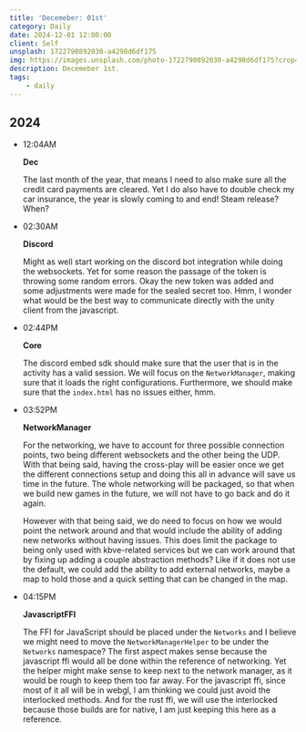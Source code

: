 ```yaml
---
title: 'Decemeber: 01st'
category: Daily
date: 2024-12-01 12:00:00
client: Self
unsplash: 1722790892030-a4298d6df175
img: https://images.unsplash.com/photo-1722790892030-a4298d6df175?crop=entropy&cs=srgb&fm=jpg&ixid=MnwzNjM5Nzd8MHwxfHJhbmRvbXx8fHx8fHx8fDE2ODE3NDg2ODY&ixlib=rb-4.0.3&q=85
description: Decemeber 1st.
tags:
    - daily
---
```



## 2024

-   12:04AM

    **Dec**

    The last month of the year, that means I need to also make sure all the credit card payments are cleared.
    Yet I do also have to double check my car insurance, the year is slowly coming to and end!
    Steam release? When?

-   02:30AM

    **Discord**

    Might as well start working on the discord bot integration while doing the websockets.
    Yet for some reason the passage of the token is throwing some random errors.
    Okay the new token was added and some adjustments were made for the sealed secret too.
    Hmm, I wonder what would be the best way to communicate directly with the unity client from the javascript.

-   02:44PM

    **Core**

    The discord embed sdk should make sure that the user that is in the activity has a valid session.
    We will focus on the `NetworkManager`, making sure that it loads the right configurations.
    Furthermore, we should make sure that the `index.html` has no issues either, hmm.

-   03:52PM

    **NetworkManager**

    For the networking, we have to account for three possible connection points, two being different websockets and the other being the UDP.
    With that being said, having the cross-play will be easier once we get the different connections setup and doing this all in advance will save us time in the future.
    The whole networking will be packaged, so that when we build new games in the future, we will not have to go back and do it again.

    However with that being said, we do need to focus on how we would point the network around and that would include the ability of adding new networks without having issues.
    This does limit the package to being only used with kbve-related services but we can work around that by fixing up adding a couple abstraction methods?
    Like if it does not use the default, we could add the ability to add external networks, maybe a map to hold those and a quick setting that can be changed in the map.

-   04:15PM

    **JavascriptFFI**

    The FFI for JavaScript should be placed under the `Networks` and I believe we might need to move the `NetworkManagerHelper` to be under the `Networks` namespace?
    The first aspect makes sense because the javascript ffi would all be done within the reference of networking.
    Yet the helper might make sense to keep next to the network manager, as it would be rough to keep them too far away.
    For the javascript ffi, since most of it all will be in webgl, I am thinking we could just avoid the interlocked methods.
    And for the rust ffi, we will use the interlocked because those builds are for native, I am just keeping this here as a reference.